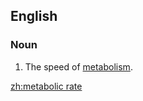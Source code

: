 ==English==
{{wikipedia|metabolism}}
===Noun===
{{en-noun}}

# {{physiology}} The speed of [[metabolism]].

[[zh:metabolic rate]]